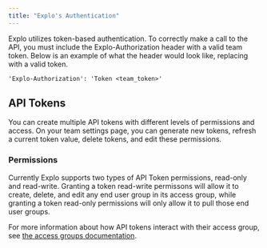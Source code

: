 ```yaml
---
title: "Explo's Authentication"
---
```


Explo utilizes token-based authentication. To correctly make a call to the API, you must include the Explo-Authorization header with a valid team token. Below is an example of what the header would look like, replacing with a valid token.

`'Explo-Authorization': 'Token <team_token>'`

## API Tokens

You can create multiple API tokens with different levels of permissions and access. On your team settings page, you can generate new tokens, refresh a current token value, delete tokens, and edit these permissions.

### Permissions

Currently Explo supports two types of API Token permissions, read-only and read-write. Granting a token read-write permissons will allow it to create, delete, and edit any end user group in its access group, while granting a token read-only permissions will only allow it to pull those end user groups.

For more information about how API tokens interact with their access group, see [the access groups documentation](/managing-permissions/access-groups).
